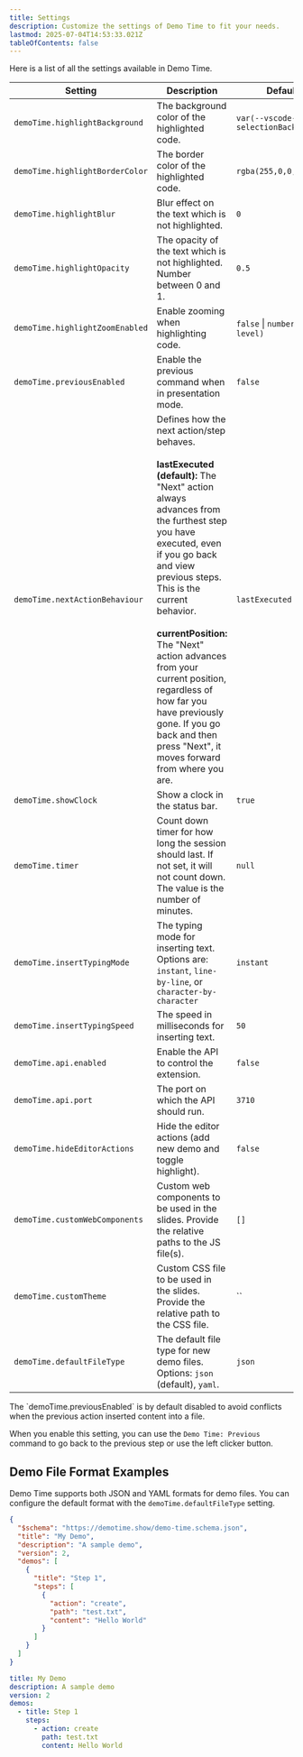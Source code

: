 ```yaml
---
title: Settings
description: Customize the settings of Demo Time to fit your needs.
lastmod: 2025-07-04T14:53:33.021Z
tableOfContents: false
---
```



Here is a list of all the settings available in Demo Time.

| Setting | Description | Default |
| --- | --- | --- |
| `demoTime.highlightBackground` | The background color of the highlighted code. | `var(--vscode-editor-selectionBackground)` |
| `demoTime.highlightBorderColor` | The border color of the highlighted code. | `rgba(255,0,0,0.5)` |
| `demoTime.highlightBlur` | Blur effect on the text which is not highlighted. | `0` |
| `demoTime.highlightOpacity` | The opacity of the text which is not highlighted. Number between 0 and 1. | `0.5` |
| `demoTime.highlightZoomEnabled` | Enable zooming when highlighting code. | `false` \| `number (zoom level)` |
| `demoTime.previousEnabled` | Enable the previous command when in presentation mode. | `false` |
| `demoTime.nextActionBehaviour` | Defines how the next action/step behaves. <br /><br />**lastExecuted (default):** The "Next" action always advances from the furthest step you have executed, even if you go back and view previous steps. This is the current behavior.<br /><br />**currentPosition:** The "Next" action advances from your current position, regardless of how far you have previously gone. If you go back and then press "Next", it moves forward from where you are. | `lastExecuted` |
| `demoTime.showClock` | Show a clock in the status bar. | `true` |
| `demoTime.timer` | Count down timer for how long the session should last. If not set, it will not count down. The value is the number of minutes. | `null` |
| `demoTime.insertTypingMode` | The typing mode for inserting text. Options are: `instant`, `line-by-line`, or `character-by-character` | `instant` |
| `demoTime.insertTypingSpeed` | The speed in milliseconds for inserting text. | `50` |
| `demoTime.api.enabled` | Enable the API to control the extension. | `false` |
| `demoTime.api.port` | The port on which the API should run. | `3710` |
| `demoTime.hideEditorActions` | Hide the editor actions (add new demo and toggle highlight). | `false` |
| `demoTime.customWebComponents` | Custom web components to be used in the slides. Provide the relative paths to the JS file(s). | `[]` |
| `demoTime.customTheme` | Custom CSS file to be used in the slides. Provide the relative path to the CSS file. | `` |
| `demoTime.defaultFileType` | The default file type for new demo files. Options: `json` (default), `yaml`. | `json` |

<Aside>
The `demoTime.previousEnabled` is by default disabled to avoid conflicts when the previous action inserted content into a file.

When you enable this setting, you can use the `Demo Time: Previous` command to go back to the previous step or use the left clicker button.
</Aside>

## Demo File Format Examples

Demo Time supports both JSON and YAML formats for demo files. You can configure the default format with the `demoTime.defaultFileType` setting.

<Tabs syncKey="demo-file-format">
<TabItem label="JSON">

```json
{
  "$schema": "https://demotime.show/demo-time.schema.json",
  "title": "My Demo",
  "description": "A sample demo",
  "version": 2,
  "demos": [
    {
      "title": "Step 1",
      "steps": [
        {
          "action": "create",
          "path": "test.txt",
          "content": "Hello World"
        }
      ]
    }
  ]
}
```

</TabItem>
<TabItem label="YAML">

```yaml
title: My Demo
description: A sample demo
version: 2
demos:
  - title: Step 1
    steps:
      - action: create
        path: test.txt
        content: Hello World
```

</TabItem>
</Tabs>

<style>{`
table th:nth-child(1) {
  width: 40%;
}
`}</style>